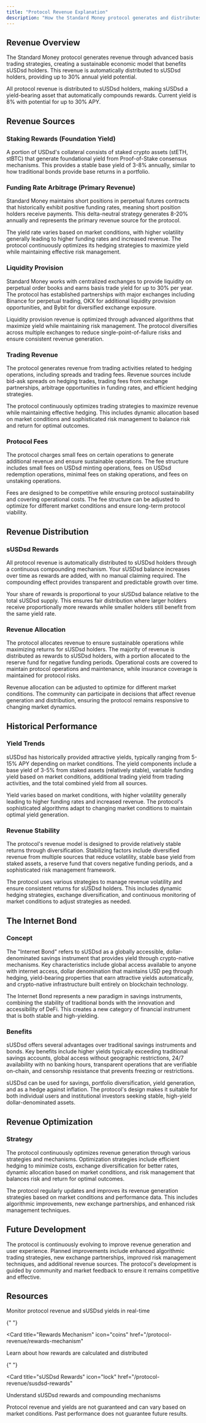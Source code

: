 ```yaml
---
title: "Protocol Revenue Explanation"
description: "How the Standard Money protocol generates and distributes revenue"
---
```


## Revenue Overview

The Standard Money protocol generates revenue through advanced basis trading strategies, creating a sustainable economic model that benefits sUSDsd holders. This revenue is automatically distributed to sUSDsd holders, providing up to 30% annual yield potential.

<Info>
  All protocol revenue is distributed to sUSDsd holders, making sUSDsd a
  yield-bearing asset that automatically compounds rewards. Current yield is 8%
  with potential for up to 30% APY.
</Info>

## Revenue Sources

### Staking Rewards (Foundation Yield)

A portion of USDsd's collateral consists of staked crypto assets (stETH, stBTC) that generate foundational yield from Proof-of-Stake consensus mechanisms. This provides a stable base yield of 3-8% annually, similar to how traditional bonds provide base returns in a portfolio.

### Funding Rate Arbitrage (Primary Revenue)

Standard Money maintains short positions in perpetual futures contracts that historically exhibit positive funding rates, meaning short position holders receive payments. This delta-neutral strategy generates 8-20% annually and represents the primary revenue source for the protocol.

The yield rate varies based on market conditions, with higher volatility generally leading to higher funding rates and increased revenue. The protocol continuously optimizes its hedging strategies to maximize yield while maintaining effective risk management.

### Liquidity Provision

Standard Money works with centralized exchanges to provide liquidity on perpetual order books and earns basis trade yield for up to 30% per year. The protocol has established partnerships with major exchanges including Binance for perpetual trading, OKX for additional liquidity provision opportunities, and Bybit for diversified exchange exposure.

Liquidity provision revenue is optimized through advanced algorithms that maximize yield while maintaining risk management. The protocol diversifies across multiple exchanges to reduce single-point-of-failure risks and ensure consistent revenue generation.

### Trading Revenue

The protocol generates revenue from trading activities related to hedging operations, including spreads and trading fees. Revenue sources include bid-ask spreads on hedging trades, trading fees from exchange partnerships, arbitrage opportunities in funding rates, and efficient hedging strategies.

The protocol continuously optimizes trading strategies to maximize revenue while maintaining effective hedging. This includes dynamic allocation based on market conditions and sophisticated risk management to balance risk and return for optimal outcomes.

### Protocol Fees

The protocol charges small fees on certain operations to generate additional revenue and ensure sustainable operations. The fee structure includes small fees on USDsd minting operations, fees on USDsd redemption operations, minimal fees on staking operations, and fees on unstaking operations.

Fees are designed to be competitive while ensuring protocol sustainability and covering operational costs. The fee structure can be adjusted to optimize for different market conditions and ensure long-term protocol viability.

## Revenue Distribution

### sUSDsd Rewards

All protocol revenue is automatically distributed to sUSDsd holders through a continuous compounding mechanism. Your sUSDsd balance increases over time as rewards are added, with no manual claiming required. The compounding effect provides transparent and predictable growth over time.

Your share of rewards is proportional to your sUSDsd balance relative to the total sUSDsd supply. This ensures fair distribution where larger holders receive proportionally more rewards while smaller holders still benefit from the same yield rate.

### Revenue Allocation

The protocol allocates revenue to ensure sustainable operations while maximizing returns for sUSDsd holders. The majority of revenue is distributed as rewards to sUSDsd holders, with a portion allocated to the reserve fund for negative funding periods. Operational costs are covered to maintain protocol operations and maintenance, while insurance coverage is maintained for protocol risks.

Revenue allocation can be adjusted to optimize for different market conditions. The community can participate in decisions that affect revenue generation and distribution, ensuring the protocol remains responsive to changing market dynamics.

## Historical Performance

### Yield Trends

sUSDsd has historically provided attractive yields, typically ranging from 5-15% APY depending on market conditions. The yield components include a base yield of 3-5% from staked assets (relatively stable), variable funding yield based on market conditions, additional trading yield from trading activities, and the total combined yield from all sources.

Yield varies based on market conditions, with higher volatility generally leading to higher funding rates and increased revenue. The protocol's sophisticated algorithms adapt to changing market conditions to maintain optimal yield generation.

### Revenue Stability

The protocol's revenue model is designed to provide relatively stable returns through diversification. Stabilizing factors include diversified revenue from multiple sources that reduce volatility, stable base yield from staked assets, a reserve fund that covers negative funding periods, and a sophisticated risk management framework.

The protocol uses various strategies to manage revenue volatility and ensure consistent returns for sUSDsd holders. This includes dynamic hedging strategies, exchange diversification, and continuous monitoring of market conditions to adjust strategies as needed.

## The Internet Bond

### Concept

The "Internet Bond" refers to sUSDsd as a globally accessible, dollar-denominated savings instrument that provides yield through crypto-native mechanisms. Key characteristics include global access available to anyone with internet access, dollar denomination that maintains USD peg through hedging, yield-bearing properties that earn attractive yields automatically, and crypto-native infrastructure built entirely on blockchain technology.

The Internet Bond represents a new paradigm in savings instruments, combining the stability of traditional bonds with the innovation and accessibility of DeFi. This creates a new category of financial instrument that is both stable and high-yielding.

### Benefits

sUSDsd offers several advantages over traditional savings instruments and bonds. Key benefits include higher yields typically exceeding traditional savings accounts, global access without geographic restrictions, 24/7 availability with no banking hours, transparent operations that are verifiable on-chain, and censorship resistance that prevents freezing or restrictions.

sUSDsd can be used for savings, portfolio diversification, yield generation, and as a hedge against inflation. The protocol's design makes it suitable for both individual users and institutional investors seeking stable, high-yield dollar-denominated assets.

## Revenue Optimization

### Strategy

The protocol continuously optimizes revenue generation through various strategies and mechanisms. Optimization strategies include efficient hedging to minimize costs, exchange diversification for better rates, dynamic allocation based on market conditions, and risk management that balances risk and return for optimal outcomes.

The protocol regularly updates and improves its revenue generation strategies based on market conditions and performance data. This includes algorithmic improvements, new exchange partnerships, and enhanced risk management techniques.

## Future Development

The protocol is continuously evolving to improve revenue generation and user experience. Planned improvements include enhanced algorithmic trading strategies, new exchange partnerships, improved risk management techniques, and additional revenue sources. The protocol's development is guided by community and market feedback to ensure it remains competitive and effective.

## Resources

<Columns cols={2}>
  <Card
    title="Real-Time Revenue"
    icon="chart-line"
    href="https://app.standardmoney.com"
  >
    Monitor protocol revenue and sUSDsd yields in real-time
  </Card>

{" "}

<Card
  title="Rewards Mechanism"
  icon="coins"
  href="/protocol-revenue/rewards-mechanism"
>
  Learn about how rewards are calculated and distributed
</Card>

{" "}

<Card
  title="sUSDsd Rewards"
  icon="lock"
  href="/protocol-revenue/susdsd-rewards"
>
  Understand sUSDsd rewards and compounding mechanisms
</Card>

</Columns>

<Note>
  Protocol revenue and yields are not guaranteed and can vary based on market
  conditions. Past performance does not guarantee future results.
</Note>
